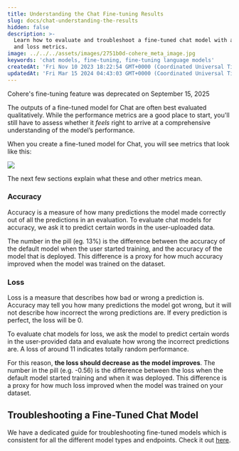 ```yaml
---
title: Understanding the Chat Fine-tuning Results
slug: docs/chat-understanding-the-results
hidden: false
description: >-
  Learn how to evaluate and troubleshoot a fine-tuned chat model with accuracy
  and loss metrics.
image: ../../../assets/images/2751b0d-cohere_meta_image.jpg
keywords: 'chat models, fine-tuning, fine-tuning language models'
createdAt: 'Fri Nov 10 2023 18:22:54 GMT+0000 (Coordinated Universal Time)'
updatedAt: 'Fri Mar 15 2024 04:43:03 GMT+0000 (Coordinated Universal Time)'
---
```

<Warning>
Cohere's fine-tuning feature was deprecated on September 15, 2025
</Warning>

The outputs of a fine-tuned model for Chat are often best evaluated qualitatively. While the performance metrics are a good place to start, you'll still have to assess whether it _feels_ right to arrive at a comprehensive understanding of the model’s performance.

When you create a fine-tuned model for Chat, you will see metrics that look like this:

<img src='../../../assets/images/e0ea126-image.png' />


The next few sections explain what these and other metrics mean.

### Accuracy

Accuracy is a measure of how many predictions the model made correctly out of all the predictions in an evaluation. To evaluate chat models for accuracy, we ask it to predict certain words in the user-uploaded data.

The number in the pill (eg. 13%) is the difference between the accuracy of the default model when the user started training, and the accuracy of the model that is deployed. This difference is a proxy for how much accuracy improved when the model was trained on the dataset.

### Loss

Loss is a measure that describes how bad or wrong a prediction is. Accuracy may tell you how many predictions the model got wrong, but it will not describe how incorrect the wrong predictions are. If every prediction is perfect, the loss will be 0.

To evaluate chat models for loss, we ask the model to predict certain words in the user-provided data and evaluate how wrong the incorrect predictions are. A loss of around 11 indicates totally random performance.

For this reason, **the loss should decrease as the model improves**. The number in the pill (e.g. -0.56) is the difference between the loss when the default model started training and when it was deployed. This difference is a proxy for how much loss improved when the model was trained on your dataset.

## Troubleshooting a Fine-Tuned Chat Model

We have a dedicated guide for troubleshooting fine-tuned models which is consistent for all the different model types and endpoints. Check it out [here](/docs/troubleshooting-a-fine-tuned-model).
